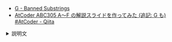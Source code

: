 
<Meta title="ABC305/ABC305-G" />
<Slide src={Png1} layout="fullscreen" />
<Slide src={Png2} layout="fullscreen" />

- [G \- Banned Substrings](https://atcoder.jp/contests/abc305/tasks/abc305_g)
- [AtCoder ABC305 A～F の解説スライドを作ってみた \(追記: G も\) \#AtCoder \- Qiita](https://qiita.com/hossie/items/bb08bf6abe92b2f85269)

<details>
<summary>説明文</summary>

</details>
